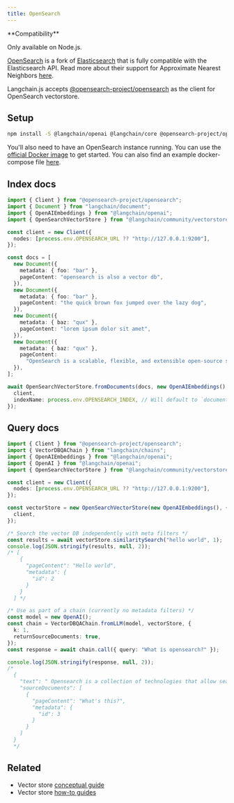 ```yaml
---
title: OpenSearch
---
```


<Tip>
**Compatibility**

Only available on Node.js.
</Tip>

[OpenSearch](https://opensearch.org/) is a fork of [Elasticsearch](https://www.elastic.co/elasticsearch/) that is fully compatible with the Elasticsearch API. Read more about their support for Approximate Nearest Neighbors [here](https://opensearch.org/docs/latest/search-plugins/knn/approximate-knn/).

Langchain.js accepts [@opensearch-project/opensearch](https://opensearch.org/docs/latest/clients/javascript/index/) as the client for OpenSearch vectorstore.

## Setup


<IntegrationInstallTooltip></IntegrationInstallTooltip>

```bash npm2yarn
npm install -S @langchain/openai @langchain/core @opensearch-project/opensearch
```
You'll also need to have an OpenSearch instance running. You can use the [official Docker image](https://opensearch.org/docs/latest/opensearch/install/docker/) to get started. You can also find an example docker-compose file [here](https://github.com/langchain-ai/langchainjs/blob/main/examples/src/indexes/vector_stores/opensearch/docker-compose.yml).

## Index docs

```typescript
import { Client } from "@opensearch-project/opensearch";
import { Document } from "langchain/document";
import { OpenAIEmbeddings } from "@langchain/openai";
import { OpenSearchVectorStore } from "@langchain/community/vectorstores/opensearch";

const client = new Client({
  nodes: [process.env.OPENSEARCH_URL ?? "http://127.0.0.1:9200"],
});

const docs = [
  new Document({
    metadata: { foo: "bar" },
    pageContent: "opensearch is also a vector db",
  }),
  new Document({
    metadata: { foo: "bar" },
    pageContent: "the quick brown fox jumped over the lazy dog",
  }),
  new Document({
    metadata: { baz: "qux" },
    pageContent: "lorem ipsum dolor sit amet",
  }),
  new Document({
    metadata: { baz: "qux" },
    pageContent:
      "OpenSearch is a scalable, flexible, and extensible open-source software suite for search, analytics, and observability applications",
  }),
];

await OpenSearchVectorStore.fromDocuments(docs, new OpenAIEmbeddings(), {
  client,
  indexName: process.env.OPENSEARCH_INDEX, // Will default to `documents`
});
```
## Query docs

```typescript
import { Client } from "@opensearch-project/opensearch";
import { VectorDBQAChain } from "langchain/chains";
import { OpenAIEmbeddings } from "@langchain/openai";
import { OpenAI } from "@langchain/openai";
import { OpenSearchVectorStore } from "@langchain/community/vectorstores/opensearch";

const client = new Client({
  nodes: [process.env.OPENSEARCH_URL ?? "http://127.0.0.1:9200"],
});

const vectorStore = new OpenSearchVectorStore(new OpenAIEmbeddings(), {
  client,
});

/* Search the vector DB independently with meta filters */
const results = await vectorStore.similaritySearch("hello world", 1);
console.log(JSON.stringify(results, null, 2));
/* [
    {
      "pageContent": "Hello world",
      "metadata": {
        "id": 2
      }
    }
  ] */

/* Use as part of a chain (currently no metadata filters) */
const model = new OpenAI();
const chain = VectorDBQAChain.fromLLM(model, vectorStore, {
  k: 1,
  returnSourceDocuments: true,
});
const response = await chain.call({ query: "What is opensearch?" });

console.log(JSON.stringify(response, null, 2));
/*
  {
    "text": " Opensearch is a collection of technologies that allow search engines to publish search results in a standard format, making it easier for users to search across multiple sites.",
    "sourceDocuments": [
      {
        "pageContent": "What's this?",
        "metadata": {
          "id": 3
        }
      }
    ]
  }
  */
```

## Related

- Vector store [conceptual guide](/oss/javascript/concepts/#vectorstores)
- Vector store [how-to guides](/oss/javascript/how-to/#vectorstores)

